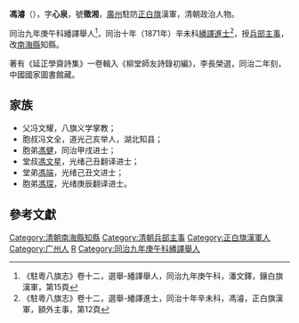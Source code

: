 '''馮濬'''（{{bd|？年||？年|catIdx=F馮}}），字'''心泉'''，號'''徵湘'''，[[廣州|廣州]]駐防[[正白旗|正白旗]]漢軍，清朝政治人物。

同治九年庚午科繙譯舉人<ref>《駐粵八旗志》卷十二，選舉-繙譯舉人，同治九年庚午科，潘文鐸，鑲白旗漢軍，第15頁</ref>，同治十年（1871年）辛未科[[繙譯進士|繙譯進士]]<ref>《駐粵八旗志》卷十二，選舉-繙譯進士，同治十年辛未科，馮濬，正白旗漢軍，額外主事，第12頁</ref>，授[[兵部|兵部]][[主事|主事]]，改[[南海縣|南海縣]]知縣。

著有《延正學齋詩集》一卷輯入《柳堂師友詩錄初編》，李長榮選，同治二年刻，中國國家圖書館藏。

==家族==
* 父冯文耀，八旗义学掌教；
* 胞叔冯文全，道光己亥举人，湖北知县；
* 胞弟[[馮健|馮健]]，同治甲戌进士；
* 堂叔[[馮文星|馮文星]]，光绪己丑翻译进士；
* 堂弟[[馮端_(光緒進士)|馮端]]，光绪己丑文进士；
* 胞弟[[馮琛|馮琛]]，光绪庚辰翻译进士。

==參考文獻==
{{reflist}}

{{清朝人物小作品}}
{{同治十年辛未科繙譯進士金榜}}

{{Authority control}}
{{DEFAULTSORT:F馮}}
[[Category:清朝南海縣知縣|Category:清朝南海縣知縣]]
[[Category:清朝兵部主事|Category:清朝兵部主事]]
[[Category:正白旗漢軍人|Category:正白旗漢軍人]]
[[Category:广州人|Category:广州人]]
[[Category:冯姓|R]]
[[Category:同治九年庚午科繙譯舉人|Category:同治九年庚午科繙譯舉人]]